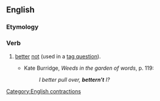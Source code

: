 ==English==

===Etymology===
{{suffix|en|better|n't}}

===Verb===
{{head|en|verb form}}

# {{lb|en|nonstandard}} [[better]] [[not]] (used in a [[tag question]]).
#* Kate Burridge, ''Weeds in the garden of words'', p. 119:
#*: ''I better pull over, '''bettern't''' I?''
[[Category:English contractions]]